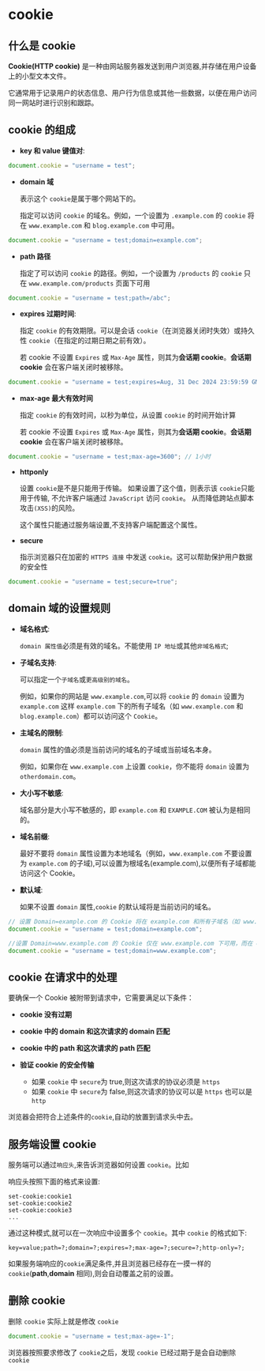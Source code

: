 # cookie

## 什么是 cookie

**Cookie(HTTP cookie)** 是一种由网站服务器发送到用户浏览器,并存储在用户设备上的小型文本文件。

它通常用于记录用户的状态信息、用户行为信息或其他一些数据，以便在用户访问同一网站时进行识别和跟踪。

## cookie 的组成

- **key 和 value 键值对**:

```javascript
document.cookie = "username = test";
```

- **domain 域**

  表示这个 `cookie`是属于哪个网站下的。

  指定可以访问 `cookie` 的域名。例如，一个设置为 `.example.com` 的 `cookie` 将在 `www.example.com` 和 `blog.example.com` 中可用。

```javascript
document.cookie = "username = test;domain=example.com";
```

- **path 路径**

  指定了可以访问 `cookie` 的路径。例如，一个设置为 `/products` 的 `cookie` 只在 `www.example.com/products` 页面下可用

```javascript
document.cookie = "username = test;path=/abc";
```

- **expires 过期时间**:

  指定 `cookie` 的有效期限。可以是会话 `cookie`（在浏览器关闭时失效）或持久性 `cookie`（在指定的过期日期之前有效）。

  若 cookie 不设置 `Expires` 或 `Max-Age` 属性，则其为**会话期 cookie**。**会话期 cookie** 会在客户端关闭时被移除。

```javascript
document.cookie = "username = test;expires=Aug, 31 Dec 2024 23:59:59 GMT";
```

- **max-age 最大有效时间**

  指定 `cookie` 的有效时间，以秒为单位，从设置 `cookie` 的时间开始计算

  若 cookie 不设置 `Expires` 或 `Max-Age` 属性，则其为**会话期 cookie**。**会话期 cookie** 会在客户端关闭时被移除。

```javascript
document.cookie = "username = test;max-age=3600"; // 1小时
```

- **httponly**

  设置 `cookie`是不是只能用于传输。 如果设置了这个值，则表示该 `cookie`只能用于传输, 不允许客户端通过 `JavaScript` 访问 `cookie`。
  从而降低跨站点脚本攻击`(XSS)`的风险。

  这个属性只能通过服务端设置,不支持客户端配置这个属性。

- **secure**

  指示浏览器只在加密的 `HTTPS 连接` 中发送 `cookie`。这可以帮助保护用户数据的安全性

```javascript
document.cookie = "username = test;secure=true";
```

## domain 域的设置规则

- **域名格式**:

  `domain 属性值`必须是有效的域名。不能使用 `IP 地址`或其他`非域名格式`;

- **子域名支持**:

  可以指定一个`子域名`或`更高级别的域名`。

  例如，如果你的网站是 `www.example.com`,可以将 `cookie` 的 `domain` 设置为 `example.com` 这样 `example.com` 下的所有子域名（如 `www.example.com` 和 `blog.example.com`）都可以访问这个 `Cookie`。

- **主域名的限制**:

  `domain` 属性的值必须是当前访问的域名的子域或当前域名本身。

  例如，如果你在 `www.example.com` 上设置 `cookie`，你不能将 `domain` 设置为 `otherdomain.com`。

- **大小写不敏感**:

  域名部分是大小写不敏感的，即 `example.com` 和 `EXAMPLE.COM` 被认为是相同的。

- **域名前缀**:

  最好不要将 `domain` 属性设置为本地域名（例如，`www.example.com` 不要设置为 `example.com` 的子域),可以设置为根域名(example.com),以便所有子域都能访问这个 Cookie。

- **默认域**:

  如果不设置 `domain` 属性,`cookie` 的默认域将是当前访问的域名。

```javascript
// 设置 Domain=example.com 的 Cookie 将在 example.com 和所有子域名（如 www.example.com, blog.example.com）下可用。
document.cookie = "username = test;domain=example.com";

//设置 Domain=www.example.com 的 Cookie 仅在 www.example.com 下可用，而在 example.com 或其他子域名下不可用。
document.cookie = "username = test;domain=www.example.com";
```

## cookie 在请求中的处理

要确保一个 Cookie 被附带到请求中，它需要满足以下条件：

- **cookie 没有过期**

- **cookie 中的 domain 和这次请求的 domain 匹配**

- **cookie 中的 path 和这次请求的 path 匹配**

- **验证 cookie 的安全传输**

  - 如果 `cookie` 中 `secure`为 true,则这次请求的协议必须是 `https`
  - 如果 `cookie` 中 `secure`为 false,则这次请求的协议可以是 `https` 也可以是 `http`

浏览器会把符合上述条件的`cookie`,自动的放置到请求头中去。

## 服务端设置 cookie

服务端可以通过`响应头`,来告诉浏览器如何设置 `cookie`。比如

响应头按照下面的格式来设置:

```
set-cookie:cookie1
set-cookie:cookie2
set-cookie:cookie3
...
```

通过这种模式,就可以在一次响应中设置多个 `cookie`。其中 `cookie` 的格式如下:

```
key=value;path=?;domain=?;expires=?;max-age=?;secure=?;http-only=?;
```

如果服务端响应的`cookie`满足条件,并且浏览器已经存在一摸一样的 `cookie`(**path**,**domain** 相同),则会自动覆盖之前的设置。

## 删除 cookie

删除 `cookie` 实际上就是修改 `cookie`

```javascript
document.cookie = "username = test;max-age=-1";
```

浏览器按照要求修改了 `cookie`之后，发现 `cookie` 已经过期于是会自动删除 `cookie`
